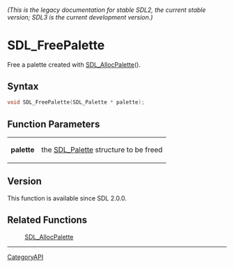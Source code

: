 ====== (This is the legacy documentation for stable SDL2, the current stable version; SDL3 is the current development version.) ======
= SDL_FreePalette =

Free a palette created with [[SDL_AllocPalette]]().

== Syntax ==

<syntaxhighlight lang='c'>
void SDL_FreePalette(SDL_Palette * palette);
</syntaxhighlight>

== Function Parameters ==

{|
|'''palette'''
|the [[SDL_Palette]] structure to be freed
|}

== Version ==

This function is available since SDL 2.0.0.

== Related Functions ==

:[[SDL_AllocPalette]]

----
[[CategoryAPI]]


